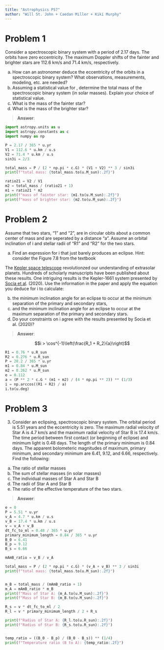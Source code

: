 ```yaml
---
title: "Astrophysics PS7"
author: "Will St. John + Caedan Miller + Kiki Murphy"
---
```


# Problem 1
Consider a spectroscopic binary system with a period of 2.17 days.  The orbits have zero eccentricity.  The maximum Doppler shifts of the fainter and brighter stars are 112.6 km/s and 71.4 km/s, respectively. 

a) How can an astronomer deduce the eccentricity of the orbits in a spectroscopic binary system?  What observations, measurements, modeling, etc.  are needed?
b) Assuming a statistical value for <sin3i>, determine the total mass of the spectroscopic binary system (in solar masses).  Explain your choice of statistical value.
c) What is the mass of the fainter star?
d) What is the mass of the brighter star?



> **Answer**: 

```python
import astropy.units as u
import astropy.constants as c
import numpy as np

P = 2.17 / 365 * u.yr
V1 = 112.6 * u.km / u.s
V2 = 71.4 * u.km / u.s
sin3i = 2/3

total_mass = P / (2 * np.pi * c.G) * (V1 + V2) ** 3 / sin3i
print(f"total mass: {total_mass.to(u.M_sun):.2f}")

ratio21 = V2 / V1
m2 = total_mass / (ratio21 + 1)
m1 = ratio21 * m2
print(f"mass of fainter star: {m1.to(u.M_sun):.2f}")
print(f"mass of brighter star: {m2.to(u.M_sun):.2f}")
```

# Problem 2
Assume that two stars, "1" and "2", are in circular obits about a common center of mass and are seperated by a distance “a”.  Assume an orbital inclination of i and stellar radii of “R1” and “R2” for the two stars.

a) Find an expression for i that just barely produces an eclipse.  Hint: consider the Figure 7.8 from the textbook

The [Kepler space telescope](https://science.nasa.gov/mission/kepler/) revolutionzed our understanding of extrasolar planets. Hundreds of scholarly manuscripts have been published about these results. One intriguing results is the Kepler-1661 system presented by [Socia et al](https://ui.adsabs.harvard.edu/abs/2020AJ....159...94S/abstract). (2020). Use the information in the paper and apply the equation you deduce for i to calculate: 

b) the minimum inclination angle for an eclipse to occur at the minimum separation of the primary and secondary stars,
c) and the minimum inclination angle for an eclipse to occur at the maximum separation of the primary and secondary stars.
d) Do your constraints on i agree with the results presented by Socia et al. (2020)?


> **Answer**: 

$$i > \cos^{-1}\left(\frac{R_1 + R_2}{a}\right)$$

```python
R1 = 0.76 * u.R_sun
R2 = 0.276 * u.R_sun
P = 28.2 / 365 * u.yr
m1 = 0.84 * u.M_sun
m2 = 0.262 * u.M_sun
e = 0.112
a = (P ** 2 * c.G * (m1 + m2) / (4 * np.pi ** 2)) ** (1/3)
i = np.arccos((R1 + R2) / a)
i.to(u.deg)
```

# Problem 3

3) Consider an eclipsing, spectroscopic binary system.  The orbital period is 5.51 years and the eccentricity is zero.  The maximum radial velocity of Star A is 4.7 km/s and the maximum radial velocity of Star B is 17.4 km/s.  The time period between first contact (or beginning of eclipse) and minimum light is 0.48 days.  The length of the primary minimum is 0.84 days.  The apparent bolometeric magnitudes of maximum, primary minimum, and secondary minimum are 6.41, 9.12, and 6.66, respectively.  Find the following:

a) The ratio of stellar masses
b) The sum of stellar masses (in solar masses)
c) The individual masses of Star A and Star B
d) The radii of Star A and Star B
e) The ratio of the effective temperature of the two stars.


> **Answer**:
>
>

```python
e = 0
P = 5.51 * u.yr
v_A = 4.7 * u.km / u.s
v_B = 17.4 * u.km / u.s
v = v_A + v_B
dt_fc_to_ml = 0.48 / 365 * u.yr
primary_minimum_length = 0.84 / 365 * u.yr
B_0 = 6.41
B_p = 9.12
B_s = 6.66

mAmB_ratio = v_B / v_A

total_mass = P / (2 * np.pi * c.G) * (v_A + v_B) ** 3 / sin3i
print(f"total mass: {total_mass.to(u.M_sun):.2f}")


m_B = total_mass / (mAmB_ratio + 1)
m_A = mAmB_ratio * m_B
print(f"Mass of Star A: {m_A.to(u.M_sun):.2f}")
print(f"Mass of Star B: {m_B.to(u.M_sun):.2f}")

R_s = v * dt_fc_to_ml / 2
R_l = v * primary_minimum_length / 2 + R_s

print(f"Radius of Star A: {R_l.to(u.R_sun):.2f}")
print(f"Radius of Star B: {R_s.to(u.R_sun):.2f}")


temp_ratio = ((B_0 - B_p) / (B_0 - B_s)) ** (1/4)
print(f"Temperature ratio (B to A): {temp_ratio:.2f}")

```
